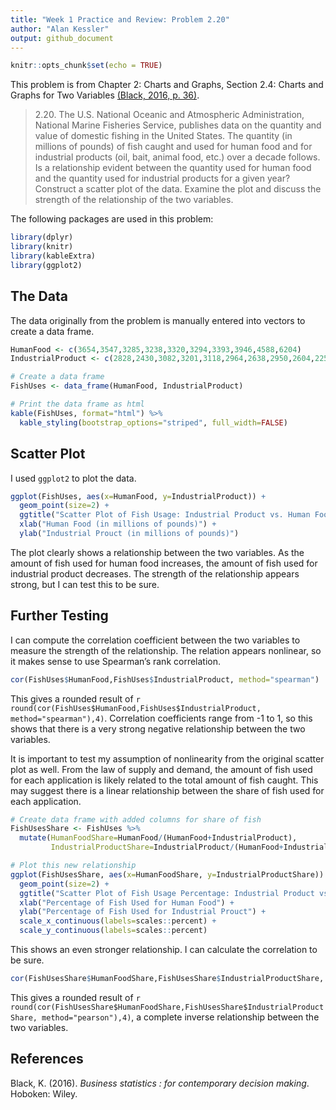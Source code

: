 ```yaml
---
title: "Week 1 Practice and Review: Problem 2.20"
author: "Alan Kessler"
output: github_document
---
```


```r
knitr::opts_chunk$set(echo = TRUE)
```

This problem is from Chapter 2: Charts and Graphs, Section 2.4: Charts and Graphs for Two Variables [(Black, 2016, p. 36)](#ref).

>2.20. The U.S. National Oceanic and Atmospheric Administration, National Marine Fisheries Service, publishes data on the quantity and value of domestic fishing in the United States. The quantity (in millions of pounds) of fish caught and used for human food and for industrial products (oil, bait, animal food, etc.) over a decade follows. Is a relationship evident between the quantity used for human food and the quantity used for industrial products for a given year? Construct a scatter plot of the data. Examine the plot and discuss the strength of the relationship of the two variables.

The following packages are used in this problem:

```r
library(dplyr)
library(knitr)
library(kableExtra)
library(ggplot2)
```

## The Data

The data originally from the problem is manually entered into vectors to create a data frame.

```r
HumanFood <- c(3654,3547,3285,3238,3320,3294,3393,3946,4588,6204)
IndustrialProduct <- c(2828,2430,3082,3201,3118,2964,2638,2950,2604,2259)

# Create a data frame
FishUses <- data_frame(HumanFood, IndustrialProduct)

# Print the data frame as html
kable(FishUses, format="html") %>%
  kable_styling(bootstrap_options="striped", full_width=FALSE)
```

## Scatter Plot

I used `ggplot2` to plot the data.

```r
ggplot(FishUses, aes(x=HumanFood, y=IndustrialProduct)) +
  geom_point(size=2) +
  ggtitle("Scatter Plot of Fish Usage: Industrial Product vs. Human Food") +
  xlab("Human Food (in millions of pounds)") +
  ylab("Industrial Prouct (in millions of pounds)")
```

The plot clearly shows a relationship between the two variables. As the amount of fish used for human food increases, the amount of fish used for industrial product decreases. The strength of the relationship appears strong, but I can test this to be sure. 

## Further Testing

I can compute the correlation coefficient between the two variables to measure the strength of the relationship. The relation appears nonlinear, so it makes sense to use Spearman's rank correlation.

```r
cor(FishUses$HumanFood,FishUses$IndustrialProduct, method="spearman")
```

This gives a rounded result of `r round(cor(FishUses$HumanFood,FishUses$IndustrialProduct, method="spearman"),4)`. Correlation coefficients range from -1 to 1, so this shows that there is a very strong negative relationship between the two variables.   

It is important to test my assumption of nonlinearity from the original scatter plot as well. From the law of supply and demand, the amount of fish used for each application is likely related to the total amount of fish caught. This may suggest there is a linear relationship between the share of fish used for each application.    

```r
# Create data frame with added columns for share of fish
FishUsesShare <- FishUses %>%
  mutate(HumanFoodShare=HumanFood/(HumanFood+IndustrialProduct),
         IndustrialProductShare=IndustrialProduct/(HumanFood+IndustrialProduct))

# Plot this new relationship
ggplot(FishUsesShare, aes(x=HumanFoodShare, y=IndustrialProductShare)) +
  geom_point(size=2) +
  ggtitle("Scatter Plot of Fish Usage Percentage: Industrial Product vs. Human Food") +
  xlab("Percentage of Fish Used for Human Food") +
  ylab("Percentage of Fish Used for Industrial Prouct") +
  scale_x_continuous(labels=scales::percent) +
  scale_y_continuous(labels=scales::percent)
```

This shows an even stronger relationship. I can calculate the correlation to be sure.

```r
cor(FishUsesShare$HumanFoodShare,FishUsesShare$IndustrialProductShare, method="pearson")
```

This gives a rounded result of `r round(cor(FishUsesShare$HumanFoodShare,FishUsesShare$IndustrialProductShare, method="pearson"),4)`, a complete inverse relationship between the two variables.   

## References {#ref}

Black, K. (2016). *Business statistics : for contemporary decision making*. Hoboken: Wiley.



